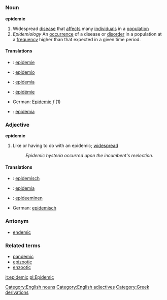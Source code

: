 =={{en}}==
[[Category:English nouns]] [[Category:English adjectives]]
===Noun===
'''epidemic'''

#Widespread [[disease]] that [[affect]]s many [[individual]]s in a [[population]]
# ''Epidemiology'' An [[occurrence]] of a disease or [[disorder]] in a population at a [[frequency]] higher than that expected in a given time period.

====Translations====
*{{nl}}: [[epidemie]]
*{{eo}}: [[epidemio]]
*{{fi}}: [[epidemia]]
*{{fr}}: [[épidémie]]
*German: [[Epidemie]] ''f'' (1)
*{{pl}}: [[epidemia]]

===Adjective===
'''epidemic'''

#Like or having to do with an epidemic; [[widespread]]
#:''Epidemic hysteria occurred upon the incumbent's reelection.''

====Translations====
*{{nl}}: [[epidemisch]]
*{{eo}}: [[epidemia]]
*{{fi}}: [[epideeminen]]
*German: [[epidemisch]]

===Antonym===
*[[endemic]]

===Related terms===
*[[pandemic]]
*[[epizootic]]
*[[enzootic]]

[[it:epidemic]]
[[pl:Epidemic]]
[[Category:Greek derivations]]